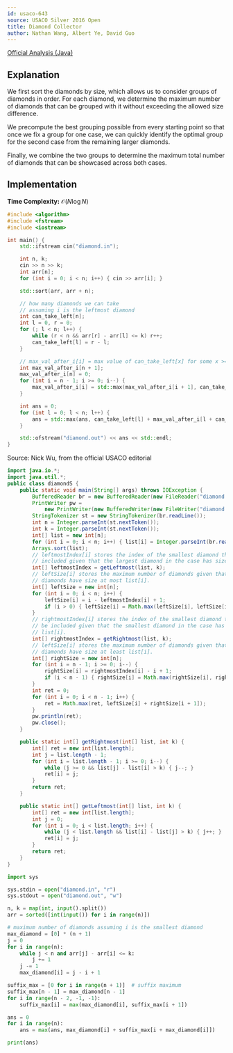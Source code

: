 ```yaml
---
id: usaco-643
source: USACO Silver 2016 Open
title: Diamond Collector
author: Nathan Wang, Albert Ye, David Guo
---
```


[Official Analysis (Java)](http://www.usaco.org/current/data/sol_diamond_silver_open16.html)

## Explanation

We first sort the diamonds by size, which allows us to consider groups of diamonds in order. For each diamond, we determine the maximum number of diamonds that can be grouped with it without exceeding the allowed size difference.

We precompute the best grouping possible from every starting point so that once we fix a group for one case, we can quickly identify the optimal group for the second case from the remaining larger diamonds.

Finally, we combine the two groups to determine the maximum total number of diamonds that can be showcased across both cases.

## Implementation

**Time Complexity:** $\mathcal{O} (N \log{N})$

<LanguageSection>
<CPPSection>

```cpp
#include <algorithm>
#include <fstream>
#include <iostream>

int main() {
	std::ifstream cin("diamond.in");

	int n, k;
	cin >> n >> k;
	int arr[n];
	for (int i = 0; i < n; i++) { cin >> arr[i]; }

	std::sort(arr, arr + n);

	// how many diamonds we can take
	// assuming i is the leftmost diamond
	int can_take_left[n];
	int l = 0, r = 0;
	for (; l < n; l++) {
		while (r < n && arr[r] - arr[l] <= k) r++;
		can_take_left[l] = r - l;
	}

	// max_val_after_i[i] = max value of can_take_left[x] for some x >= i.
	int max_val_after_i[n + 1];
	max_val_after_i[n] = 0;
	for (int i = n - 1; i >= 0; i--) {
		max_val_after_i[i] = std::max(max_val_after_i[i + 1], can_take_left[i]);
	}

	int ans = 0;
	for (int l = 0; l < n; l++) {
		ans = std::max(ans, can_take_left[l] + max_val_after_i[l + can_take_left[l]]);
	}

	std::ofstream("diamond.out") << ans << std::endl;
}
```

</CPPSection>
<JavaSection>

Source: Nick Wu, from the official USACO editorial

```java
import java.io.*;
import java.util.*;
public class diamondS {
	public static void main(String[] args) throws IOException {
		BufferedReader br = new BufferedReader(new FileReader("diamond.in"));
		PrintWriter pw =
		    new PrintWriter(new BufferedWriter(new FileWriter("diamond.out")));
		StringTokenizer st = new StringTokenizer(br.readLine());
		int n = Integer.parseInt(st.nextToken());
		int k = Integer.parseInt(st.nextToken());
		int[] list = new int[n];
		for (int i = 0; i < n; i++) { list[i] = Integer.parseInt(br.readLine()); }
		Arrays.sort(list);
		// leftmostIndex[i] stores the index of the smallest diamond that can be
		// included given that the largest diamond in the case has size list[i].
		int[] leftmostIndex = getLeftmost(list, k);
		// leftSize[i] stores the maximum number of diamonds given that all
		// diamonds have size at most list[i].
		int[] leftSize = new int[n];
		for (int i = 0; i < n; i++) {
			leftSize[i] = i - leftmostIndex[i] + 1;
			if (i > 0) { leftSize[i] = Math.max(leftSize[i], leftSize[i - 1]); }
		}
		// rightmostIndex[i] stores the index of the smallest diamond that can
		// be included given that the smallest diamond in the case has size
		// list[i].
		int[] rightmostIndex = getRightmost(list, k);
		// leftSize[i] stores the maximum number of diamonds given that all
		// diamonds have size at least list[i].
		int[] rightSize = new int[n];
		for (int i = n - 1; i >= 0; i--) {
			rightSize[i] = rightmostIndex[i] - i + 1;
			if (i < n - 1) { rightSize[i] = Math.max(rightSize[i], rightSize[i + 1]); }
		}
		int ret = 0;
		for (int i = 0; i < n - 1; i++) {
			ret = Math.max(ret, leftSize[i] + rightSize[i + 1]);
		}
		pw.println(ret);
		pw.close();
	}

	public static int[] getRightmost(int[] list, int k) {
		int[] ret = new int[list.length];
		int j = list.length - 1;
		for (int i = list.length - 1; i >= 0; i--) {
			while (j >= 0 && list[j] - list[i] > k) { j--; }
			ret[i] = j;
		}
		return ret;
	}

	public static int[] getLeftmost(int[] list, int k) {
		int[] ret = new int[list.length];
		int j = 0;
		for (int i = 0; i < list.length; i++) {
			while (j < list.length && list[i] - list[j] > k) { j++; }
			ret[i] = j;
		}
		return ret;
	}
}
```

</JavaSection>
<PySection>

```py
import sys

sys.stdin = open("diamond.in", "r")
sys.stdout = open("diamond.out", "w")

n, k = map(int, input().split())
arr = sorted([int(input()) for i in range(n)])

# maximum number of diamonds assuming i is the smallest diamond
max_diamond = [0] * (n + 1)
j = 0
for i in range(n):
	while j < n and arr[j] - arr[i] <= k:
		j += 1
	j -= 1
	max_diamond[i] = j - i + 1

suffix_max = [0 for i in range(n + 1)]  # suffix maximum
suffix_max[n - 1] = max_diamond[n - 1]
for i in range(n - 2, -1, -1):
	suffix_max[i] = max(max_diamond[i], suffix_max[i + 1])

ans = 0
for i in range(n):
	ans = max(ans, max_diamond[i] + suffix_max[i + max_diamond[i]])

print(ans)
```

</PySection>
</LanguageSection>
